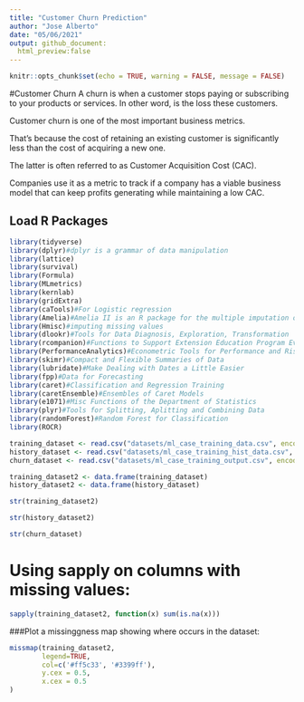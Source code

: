 ```yaml
---
title: "Customer Churn Prediction"
author: "Jose Alberto"
date: "05/06/2021"
output: github_document:
  html_preview:false
---
```


```r
knitr::opts_chunk$set(echo = TRUE, warning = FALSE, message = FALSE)
```


#Customer Churn
A churn is when a customer stops paying or subscribing to your products or  services.
In other word, is the loss these customers.

Customer churn is one of the most important business metrics.

That’s because the cost of retaining an existing customer is significantly less than the cost of acquiring a new one.

The latter is often referred to as Customer Acquisition Cost (CAC).

Companies use it as a metric to track if a company has a viable business model that can keep profits generating while maintaining a low CAC.

## Load R Packages 

```r
library(tidyverse)
library(dplyr)#dplyr is a grammar of data manipulation
library(lattice)
library(survival)
library(Formula)
library(MLmetrics)
library(kernlab)
library(gridExtra)
library(caTools)#For Logistic regression
library(Amelia)#Amelia II is an R package for the multiple imputation of multivariate incomplete data
library(Hmisc)#imputing missing values
library(dlookr)#Tools for Data Diagnosis, Exploration, Transformation
library(rcompanion)#Functions to Support Extension Education Program Evaluation
library(PerformanceAnalytics)#Econometric Tools for Performance and Risk Analysis
library(skimr)#Compact and Flexible Summaries of Data
library(lubridate)#Make Dealing with Dates a Little Easier
library(fpp)#Data for Forecasting
library(caret)#Classification and Regression Training        
library(caretEnsemble)#Ensembles of Caret Models
library(e1071)#Misc Functions of the Department of Statistics
library(plyr)#Tools for Splitting, Aplitting and Combining Data
library(randomForest)#Random Forest for Classification 
library(ROCR)
```



```r
training_dataset <- read.csv("datasets/ml_case_training_data.csv", encoding='UTF-8', header = TRUE)
history_dataset <- read.csv("datasets/ml_case_training_hist_data.csv", encoding='UTF-8', header = TRUE)
churn_dataset <- read.csv("datasets/ml_case_training_output.csv", encoding='UTF-8', header=TRUE)
```



```r
training_dataset2 <- data.frame(training_dataset)
history_dataset2 <- data.frame(history_dataset)
```




```r
str(training_dataset2)
```


```r
str(history_dataset2)
```


```r
str(churn_dataset)
```




# Using sapply on columns with missing values:
```r
sapply(training_dataset2, function(x) sum(is.na(x)))
```

###Plot a missinggness map showing where occurs in the dataset:

```r
missmap(training_dataset2, 
        legend=TRUE,
        col=c('#ff5c33', '#3399ff'),
        y.cex = 0.5,
        x.cex = 0.5
)
```

